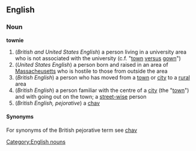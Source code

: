 == English ==
=== Noun ===
[[Category:English nouns]]
'''townie'''
#(''British and United States English'') a person living in a university area who is not associated with the university (c.f. "[[town]] [[versus]] [[gown]]")
#(''United States English'') a person born and raised in an area of [[w:Massacheusetts|Massacheusetts]] who is hostile to those from outside the area
#(''British English'') a person who has moved from a [[town]] or [[city]] to a [[rural]] area
#(''British English'') a person familiar with the centre of a [[city]] (the "[[town]]") and with going out on the town; a [[street-wise]] person
#(''British English, pejorative'') a [[chav]]
==== Synonyms ====
For synonyms of the British pejorative term see [[chav]]